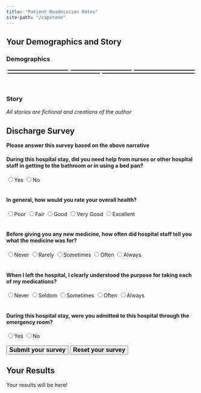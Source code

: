 ```yaml
---
title: "Patient Readmission Rates"
site-path: "/capstone"
---
```


<style>
  .flex-container {
  	display: flex;
  	flex-wrap: wrap;
  }

	.flex-item {
		flex: 30%;
		border: 1.5px solid black;
		margin: 3px;
		padding-left: 3px;
	}

	@media (max-width: 600px) {
		.flex-item {
			flex: 100%;
		}
	}
</style>

## Your Demographics and Story
### Demographics

<div class="flex-container">
  <div class="flex-item" id="age"></div>
  <div class="flex-item" id="gender"></div>
  <div class="flex-item" id="insurance"></div>
  <div class="flex-item" id="race"></div>
  <div class="flex-item" id="ethnicity"></div>
</div>
<br>

### Story

<p><em>All stories are fictional and creations of the author</em></p>
<div id="storyDiv"></div>

## Discharge Survey

<b>Please answer this survey based on the above narrative</b>

<form name="discharge" id="discharge" onsubmit="calculateReadmit();return false">
	<h4>During this hospital stay, did you need help from nurses or other hospital staff in getting to the bathroom or in using a bed pan?</h4>
	<label><input type="radio" name="cms_12" value="0" required />Yes</label>
	<label><input type="radio" name="cms_12" value="1">No</label>
	<br>
	<br>
	<h4>In general, how would you rate your overall health?</h4>
	<label><input type="radio" name="cms_25" value="1" required />Poor</label>
	<label><input type="radio" name="cms_25" value="2">Fair</label>
	<label><input type="radio" name="cms_25" value="3">Good</label>
	<label><input type="radio" name="cms_25" value="4">Very Good</label>
	<label><input type="radio" name="cms_25" value="5">Excellent</label>
	<br>
	<br>
	<h4>Before giving you any new medicine, how often did hospital staff tell you what the medicine was for?</h4>
	<label><input type="radio" name="cms_33" value="1" required />Never</label>
	<label><input type="radio" name="cms_33" value="2">Rarely</label>
	<label><input type="radio" name="cms_33" value="3">Sometimes</label>
	<label><input type="radio" name="cms_33" value="4">Often</label>
	<label><input type="radio" name="cms_33" value="5">Always</label>
	<br>
	<br>
	<h4>When I left the hospital, I clearly understood the purpose for taking each of my medications?</h4>
	<label><input type="radio" name="cms_40" value="0" required />Never</label>
	<label><input type="radio" name="cms_40" value="1">Seldom</label>
	<label><input type="radio" name="cms_40" value="2">Sometimes</label>
	<label><input type="radio" name="cms_40" value="3">Often</label>
	<label><input type="radio" name="cms_40" value="4">Always</label>
	<br>
	<br>
	<h4>During this hospital stay, were you admitted to this hospital through the emergency room?</h4>
	<label><input type="radio" name="cms_41" value="1" required />Yes</label>
	<label><input type="radio" name="cms_41" value="0">No</label>
	<br>
	<br>
	<button type="submit" id="submit" style="font-size: 16px;"><b>Submit your survey</b></button>
	<button type="reset" id="reset" style="font-size: 16px;" onclick="resetReadmit()"><b>Reset your survey</b></button>
</form>


## Your Results

<div id="results">Your results will be here!</div>

<script>
	const genderArray = [
		"Male", 
		"Female"
	]
	var gender = genderArray[Math.floor(Math.random()*genderArray.length)]
	const raceArray = [
		"American Indian/Alaskan Native",
		"Asian",
		"Black",
		"Hawaiian/Pacific Islander",
		"Unknown",
		"White",
	]
	var race = raceArray[Math.floor(Math.random()*raceArray.length)]
	const ethnicityArray = [
		"Hispanic/Latino",
		"Not Hispanic/Latino",
		"Other",
		"Not Reported"
	]
	var ethnicity = ethnicityArray[Math.floor(Math.random()*ethnicityArray.length)]
	const insuranceArray = [
		"None",
		"Blue Cross",
		"Commercial",
		"Health Maintenance Org",
		"Medicaid/Welfare",
		"Medicare Part A"
	]
	var insurance = insuranceArray[Math.floor(Math.random()*insuranceArray.length)]
	// Minimum age for a survey is 18 and maximum is 110 (92+18)
	var age = Math.floor(Math.random() * 92) + 18

	var boldOpen = "<b style=color:Gray;>"
	var boldClose = "</b><br>"

	document.getElementById("gender").innerHTML = boldOpen + "Gender:" + boldClose + gender
	document.getElementById("race").innerHTML = boldOpen + "Race:" + boldClose + race
	document.getElementById("ethnicity").innerHTML = boldOpen + "Ethnicity:" + boldClose + ethnicity
	document.getElementById("age").innerHTML = boldOpen + "Age:" + boldClose + age
	document.getElementById("insurance").innerHTML = boldOpen + "Insurance:" + boldClose + insurance

	function logit2prob(logit) {
		let odds = Math.exp(logit)
		let prob = odds / (1 + odds) * 100
		prob = Math.round(prob)
		return prob
	}

	function calculateReadmit() {
    let cms_12 = Number(document.getElementById("discharge").elements["cms_12"].value)
    let cms_25 = Number(document.getElementById("discharge").elements["cms_25"].value)
    let cms_33 = Number(document.getElementById("discharge").elements["cms_33"].value)
    //var cms_40 = Number(document.getElementById("discharge").elements["cms_40"].value)
    let cms_41 = Number(document.getElementById("discharge").elements["cms_41"].value)

    let readmit = -.5541
    readmit += -.6482 * cms_12
    readmit += -.3596 * cms_25
    readmit += -.2465 * cms_33
    readmit += .7170 * cms_41
		document.getElementById("results").innerHTML = "You have a " + logit2prob(readmit) + "% chance of being readmitted"
	}

	function resetReadmit() {
		document.getElementById("results").innerHTML = "Your results will be here!"
	}

	window.onload = function() {
		const stories = [
		// This story by Gus Lipkin
		"&emsp;It's a beautiful Wednesday in November and the Seminoles have just beaten the Gators at the Sunshine Showdown only four days prior. You've already had a great week, but a freak snowstorm has lightly dusted Tallahassee and there is just enough snow for sledding. Feeling a zest for life you haven't in a long time due to a rather debilitating stroke a few years earlier, you take some friends and your makeshift sled (a trashcan lid) to Coombs Drive which has a rather large elevation change from top to bottom of about 50 feet. After a full day of sledding, you decide to take one more run to the bottom. Just when you begin to slow down, a car pulls out in front of you from Brown Street and sends you flying into the trees on the far side of the intersection.<br>&emsp;The rest of the day and, admittedly, much of the next is a bit of a blur. Your friends tell you that when you crashed, they were about to call 911, but realized that you had been sledding right behind Tallahassee Memorial Hospital. They scooped you up and brought you to the Emergency Room in just a few minutes, running through some backyards to do so.<br>&emsp;When you come to, a very helpful nurse tells you that it's now Thursday and you've been transferred to the Clinical Decision Unit before handing you a cocktail of pills and a cup of water. You recognize some ibuprofen in there, but that's about it. When you ask him what's in the cup, he says a bunch of words you don't recognize, glances at his watch, then leaves in a hurry. A short while later, you realize you have to pee and wonder how long it's been since you used the bathroom. A different nurse comes after you press the call button and quickly runs to get a jug when you say you have to pee. What follows is a very uncomfortable five minutes where you try and pee in the jug while lying down with a nurse checking on you 30 every seconds asking if you need help.<br>&emsp;After a few more rather uneventful hours, someone comes in to let you know that they'll be discharging you any minute now and you should call someone to come get you. They give you a prescription for some painkillers and tell you to take it easy for a while because you have a concussion. They also advise you to make a follow-up appointment with your primary care physician.",
		// This story by Hailey Skoglund
		"&emsp;I’ve always loved weddings and this one was no exception. A close, and perpetually single, family friend was finally getting married. Feeling fit as a fiddle, I was getting my boogie on on the dance floor until I started to feel some chest pain and discomfort. Feeling weak, lightheaded, and short of breath after the dance, I brushed it off as exhaustion from the excitement of the day and decided to rest for a bit in the rooms outside the venue where we spent the morning getting ready for the big day. However, my pain worsened, so I called for help. The next thing I know, I am in an ambulance on my way to the ER for a heart attack. When we arrived, I was rushed into the ER.<br>&emsp;I can vaguely remember my close family and friends from the wedding trailing behind me. Luckily, the hospital staff acted quickly to save my life. They told me that they were giving me a clot-dissolving drug of some sort and pumped it into my veins. The doctors informed me and my family of the risks of performing an angioplasty and recommended that I was prepared for surgery immediately after my heart attack. I don’t remember much after that, besides the recovery. The days following my surgery were painful, I could hardly even move. Needing help with everything from sitting up to even using the restroom was so unlike me since I’m usually very healthy and otherwise independent. Luckily, the nurses and hospital staff did everything they could to make my recovery go as smoothly as possible. When I was finally ready to go home, my doctor met with me one last time to go over my new medications in detail. I would have never imagined that anything could ever make me less excited about weddings, but here I am."
		]
		var story = stories[Math.floor(Math.random()*stories.length)]
		document.getElementById("storyDiv").innerHTML = story
	}
</script>
